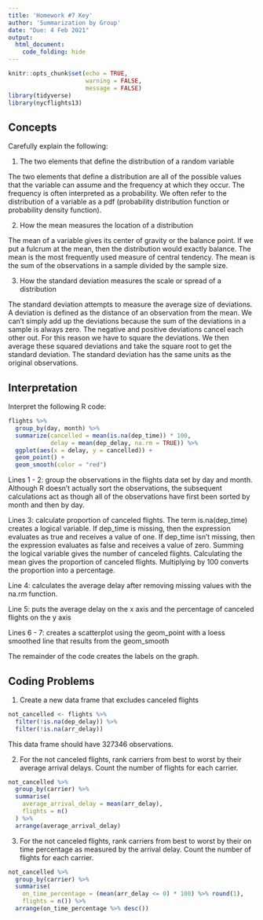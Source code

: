 ```yaml
---
title: 'Homework #7 Key'
author: 'Summarization by Group'
date: "Due: 4 Feb 2021"
output:
  html_document:
    code_folding: hide
---
```


```r
knitr::opts_chunk$set(echo = TRUE,
                      warning = FALSE,
                      message = FALSE)
library(tidyverse)
library(nycflights13)
```

## Concepts  

Carefully explain the following:  

1.  The two elements that define the distribution of a random variable  

The two elements that define a distribution are all of the possible values that the variable can assume and the frequency at which they occur. The frequency is often interpreted as a probability. We often refer to the distribution of a variable as a pdf (probability distribution function or probability density function).  

2.  How the mean measures the location of a distribution  

The mean of a variable gives its center of gravity or the balance point. If we put a fulcrum at the mean, then the distribution would exactly balance. The mean is the most frequently used measure of central tendency. The mean is the sum of the observations in a sample divided by the sample size.  

3.  How the standard deviation measures the scale or spread of a distribution  

The standard deviation attempts to measure the average size of deviations. A deviation is defined as the distance of an observation from the mean. We can't simply add up the deviations because the sum of the deviations in a sample is always zero. The negative and positive deviations cancel each other out. For this reason we have to square the deviations. We then average these squared deviations and take the square root to get the standard deviation. The standard deviation has the same units as the original observations.

## Interpretation 

Interpret the following R code:  

```r
flights %>%
  group_by(day, month) %>%
  summarize(cancelled = mean(is.na(dep_time)) * 100,
            delay = mean(dep_delay, na.rm = TRUE)) %>%
  ggplot(aes(x = delay, y = cancelled)) +
  geom_point() +
  geom_smooth(color = "red")
```

Lines 1 - 2: group the observations in the flights data set by day and month. Although R doesn't actually sort the observations, the subsequent calculations act as though all of the observations have first been sorted by month and then by day.  

Lines 3: calculate proportion of canceled flights. The term is.na(dep_time) creates a logical variable. If dep_time is missing, then the expression evaluates as true and receives a value of one. If dep_time isn't missing, then the expression evaluates as false and receives a value of zero. Summing the logical variable gives the number of canceled flights. Calculating the mean gives the proportion of canceled flights. Multiplying by 100 converts the proportion into a percentage.  

Line 4: calculates the average delay after removing missing values with the na.rm function.  

Line 5: puts the average delay on the x axis and the percentage of canceled flights on the y axis  

Lines 6 - 7: creates a scatterplot using the geom_point with a loess smoothed line that results from the geom_smooth  

The remainder of the code creates the labels on the graph. 

## Coding Problems

1.  Create a new data frame that excludes canceled flights

```r
not_cancelled <- flights %>% 
  filter(!is.na(dep_delay)) %>% 
  filter(!is.na(arr_delay))
```  

This data frame should have 327346 observations.

2.  For the not canceled flights, rank carriers from best to worst by their average arrival delays. Count the number of flights for each carrier.

```r
not_cancelled %>%
  group_by(carrier) %>% 
  summarise(
    average_arrival_delay = mean(arr_delay),
    flights = n()
  ) %>% 
  arrange(average_arrival_delay)
```  

3.  For the not canceled flights, rank carriers from best to worst by their on time percentage as measured by the arrival delay. Count the number of flights for each carrier.

```r
not_cancelled %>% 
  group_by(carrier) %>% 
  summarise(
    on_time_percentage = (mean(arr_delay <= 0) * 100) %>% round(1),
    flights = n()) %>% 
  arrange(on_time_percentage %>% desc())
```

